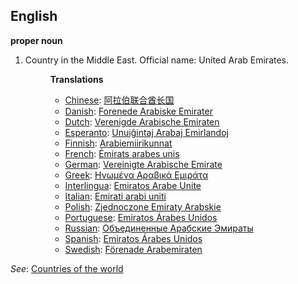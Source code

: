 ==English==

'''proper noun'''

# Country in the Middle East. Official name: United Arab Emirates.
#:'''Translations'''
#:*[[Chinese]]: [[阿拉伯联合酋长国]]
#:*[[Danish]]: [[Forenede Arabiske Emirater]]
#:*[[Dutch]]: [[Verenigde Arabische Emiraten]]
#:*[[Esperanto]]: [[Unuiĝintaj Arabaj Emirlandoj]]
#:*[[Finnish]]: [[Arabiemiirikunnat]]
#:*[[French]]: [[Émirats arabes unis]]
#:*[[German]]: [[Vereinigte Arabische Emirate]]
#:*[[Greek]]: [[Ηνωμένα Αραβικά Εμιράτα]]
#:*[[Interlingua]]: [[Emiratos Arabe Unite]]
#:*[[Italian]]: [[Emirati arabi uniti]]
#:*[[Polish]]: [[Zjednoczone Emiraty Arabskie]]
#:*[[Portuguese]]: [[Emiratos Árabes Unidos]]
#:*[[Russian]]: [[Объединенные Арабские Эмираты]]
#:*[[Spanish]]: [[Emiratos Árabes Unidos]]
#:*[[Swedish]]: [[Förenade Arabemiraten]]

''See'': [[Countries of the world]]